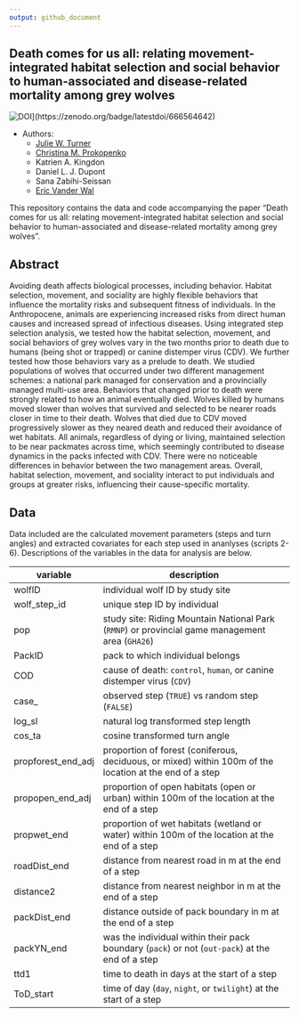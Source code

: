 ```yaml
---
output: github_document
---
```


## Death comes for us all: relating movement-integrated habitat selection and social behavior to human-associated and disease-related mortality among grey wolves

![DOI](https://zenodo.org/badge/666564642.svg)](https://zenodo.org/badge/latestdoi/666564642)

* Authors:
    + [Julie W. Turner](https://www.julwturner.com)
    + [Christina M. Prokopenko](https://www.researchgate.net/profile/Christina-Prokopenko)
    + Katrien A. Kingdon
    + Daniel L. J. Dupont
    + Sana Zabihi-Seissan
    + [Eric Vander Wal](https://weel.gitlab.io)
    

This repository contains the data and code accompanying the paper "Death comes for us all: relating movement-integrated habitat selection and social behavior to human-associated and disease-related mortality among grey wolves". 


## Abstract
Avoiding death affects biological processes, including behavior. Habitat selection, movement, and sociality are highly flexible behaviors that influence the mortality risks and subsequent fitness of individuals. In the Anthropocene, animals are experiencing increased risks from direct human causes and increased spread of infectious diseases. Using integrated step selection analysis, we tested how the habitat selection, movement, and social behaviors of grey wolves vary in the two months prior to death due to humans (being shot or trapped) or canine distemper virus (CDV). We further tested how those behaviors vary as a prelude to death. We studied populations of wolves that occurred under two different management schemes: a national park managed for conservation and a provincially managed multi-use area. Behaviors that changed prior to death were strongly related to how an animal eventually died. Wolves killed by humans moved slower than wolves that survived and selected to be nearer roads closer in time to their death. Wolves that died due to CDV moved progressively slower as they neared death and reduced their avoidance of wet habitats. All animals, regardless of dying or living, maintained selection to be near packmates across time, which seemingly contributed to disease dynamics in the packs infected with CDV. There were no noticeable differences in behavior between the two management areas. Overall, habitat selection, movement, and sociality interact to put individuals and groups at greater risks, influencing their cause-specific mortality.

## Data
Data included are the calculated movement parameters (steps and turn angles) and extracted covariates for each step used in ananlyses (scripts 2-6). Descriptions of the variables in the data for analysis are below.



| variable          | description                                                                                           |
|-------------------|-------------------------------------------------------------------------------------------------------|
| wolfID              |  individual wolf ID by study site                                                                           |
| wolf_step_id           |  unique step ID by individual                                                                                   |
| pop  |  study site: Riding Mountain National Park (`RMNP`) or provincial game management area (`GHA26`)                                                                        |
| PackID              |  pack to which individual belongs                                                                                        |
| COD        |  cause of death: `control`, `human`, or canine distemper virus (`CDV`)                                  |
| case_          |  observed step (`TRUE`) vs random step (`FALSE`)                                        |
| log_sl            |  natural log transformed step length                                                                                          |
| cos_ta       |  cosine transformed turn angle|
| propforest_end_adj      |  proportion of forest (coniferous, deciduous, or mixed) within 100m of the location at the end of a step         |
| propopen_end_adj      |  proportion of open habitats (open or urban) within 100m of the location at the end of a step         |
| propwet_end   |  proportion of wet habitats (wetland or water) within 100m of the location at the end of a step      |
| roadDist_end    |  distance from nearest road in m at the end of a step                  |
| distance2     |  distance from nearest neighbor in m at the end of a step                  |
| packDist_end  |  distance outside of pack boundary in m at the end of a step                            |
| packYN_end   |  was the individual within their pack boundary (`pack`) or not (`out-pack`) at the end of a step                             |
| ttd1  |  time to death in days at the start of a step                            |
| ToD_start   |  time of day (`day`, `night`, or `twilight`) at the start of a step             |